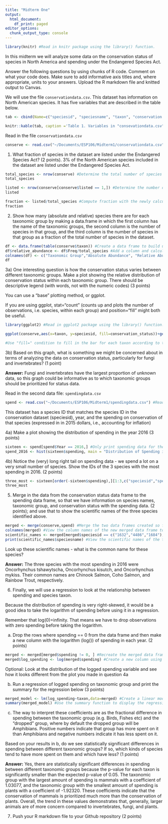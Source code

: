 ```yaml
---
title: "Midterm One"
output:
  html_document:
    df_print: paged
editor_options:
  chunk_output_type: console
---
```


```r
library(knitr) #Read in knitr package using the library() function. 

```

In this midterm we will analyze some data on the conservation status of species in North America and spending under the Endangered Species Act. 

Answer the following questions by using chunks of R code. Comment on what your code does. Make sure to add informative axis titles and, where appropriate, units to your answers. Upload the R markdown file and knitted output to Canvas. 

We will use the file `conservationdata.csv`. This dataset has information on North American species. It has five variables that are described in the table below.


```r
tab <- cbind(Name=c("speciesid", "speciesname", "taxon", "conservation status", "listed"), Description = c("unique ID", "scientific name", "Species group", "Conservation status in North America, according to   [NatureServe](https://www.natureserve.org/conservation-tools/conservation-rank-calculator): 1 = Critically Imperiled; 2 = Imperiled; 3 = Vulnerable; 4 = Apparently Secure; 5 = Secure; UNK = Unknown; Prob. Extinct = Probably Extinct; Extinct", "Is the species listed as threatened or endangered under the US Endangered Species Act: 0 = No; 1 = Yes"))

knitr::kable(tab, caption ='Table 1. Variables in "consevationdata.csv"' )
```


Read in the file `conservationdata.csv`

```r
conserve <- read.csv("~/Documents/ESP106/Midterm1/conservationdata.csv") #Read in the conservation data frame using the read.csv() function. 

```

1. What fraction of species in the dataset are listed under the Endangered Species Act? (2 points).  3% of the North American species included in the dataset are listed under the Endangered Species Act. 
```r
total_species <- nrow(conserve) #Determine the total number of species within the data frame by using the nrow() function.
total_species

listed <- nrow(conserve[conserve$listed == 1,]) #Determine the number of listed species by counting the rows of listed species using the 'is equal to(==)' condition and setting the condition equal to the listed status (1).
listed

fraction <- listed/total_species #Compute fraction with the newly calculated listed value divided by the total number of species previously calculated. 
fraction

```

2. Show how many (absolute and relative) species there are for each taxonomic group by making a data.frame in which the first column has the name of the taxonomic groups, the second column is the number of species in that group, and the third column is the number of species in that group as a fraction of the total number of species in the dataset.
```r
df <- data.frame(table(conserve$taxon)) #Create a data frame to build upon, the table function counts the frequency of unique IDs for a column of interest, the taxonomic group in this case. 
df$relative_abundance <- df$Freq/total_species #Add a column and calculate each relative abundance for every row by dividing the absolute frequency of every taxon by the previously calculated total number of species.
colnames(df) <- c("Taxonomic Group","Absolute Abundance", "Relative Abundance") #Rename the column names for clarity and cleaner visualization. 
df

```

3a) One interesting question is how the conservation status varies between different taxonomic groups. Make a plot showing the relative distribution of conservation status within each taxonomic group. There should be descriptive legend (with words, not with the numeric codes) (3 points)

You can use a "base" plotting method, or ggplot. 

If you are using ggplot, stat="count" (counts up and plots the number of observations, i.e. species, within each group) and position="fill" might both be useful.
```r
library(ggplot2) #Read in ggplot2 package using the library() function. 

ggplot(conserve,aes(x=taxon, y=speciesid, fill=conservation_status))+geom_col(position="fill")+xlab("Taxonomic Group")+ylab("Relative Distribution")+scale_fill_discrete(name="Conservation Status", labels= c("Critically Imperiled","Imperiled","Vulnerable","Apparently Secure","Secure","Extinct","Probably Extinct","Unknown","NA"))

#Use "fill=" condition to fill in the bar for each taxon according to the relative conservation status. The 'position="fill"' condition stacks each bar within each taxonomic group, creating the same distribution height for each group. "scale_fill_discrete()" applies to the legend in order to print each status in descending order. Finally, I added axis labels and changed the legend labels from integers to the corresponding, more descriptive titles.

```

3b) Based on this graph, what is something we might be concerned about in terms of analyzing the data on conservation status, particularly for fungi and invertebrates? (1 point)

**Answer:**  Fungi and invertebrates have the largest proportion of unknown data, so this graph could be informative as to which taxonomic groups should be prioritized for status data. 

Read in the second data file: `spendingdata.csv`
```r
spend <- read.csv("~/Documents/ESP106/Midterm1/spendingdata.csv") #Read in the spending data frame by using the read.csv() function. 

```

This dataset has a species ID that matches the species ID in the conservation dataset (speciesid), year, and the spending on conservation of that species (expressed in in 2015 dollars, i.e., accounting for inflation)


4a) Make a plot showing the distribution of spending in the year 2016 (3 points)
```r
sixteen <- spend[spend$Year == 2016,] #Only print spending data for the year of 2016 by using the 'is equal to(==)' condition to only include rows of 2016 data. 
spend_2016 <- hist(sixteen$spending, main = "Distribution of Spending in 2016", xlab = "Spending (USD)", ylab = "Frequency", ylim=c(0,1600)) #I chose a histogram as my plot of choice to be able to clearly visualize the distribution of spending during 2016. 

```

4b) Notice the (very) long right tail on spending data - we spend a lot on a very small number of species. Show the IDs of the 3 species with the most spending in 2016. (2 points)
```r
three_most <- sixteen[order(-sixteen$spending),][1:3,c("speciesid","spending")] #The minus sign in front of the data frame column indicates that the printed order should be decreasing to show the highest spending values rather than the lowest. Specifying "1:3" within the bracket with only show the top three spenders. 
three_most

```

5. Merge in the data from the conservation status data frame to the spending data frame, so that we have information on species names, taxonomic group, and conservation status with the spending data. (2 points); and use that to show the scientific names of the three species identified above.
```r
merged <- merge(conserve,spend) #Merge the two data frames created so far using the merge() function.
colnames(merged) #View the column names of the new merged data frame to ensure the merge was executed properly. 
scientific_names <- merged[merged$speciesid == c("1632","4486","1684"),] #Within this new merged data frame, only include the species IDs of the three highest spenders that were shown in the previous problem by using 'is equal to(==)' condition. 
print(scientific_names$speciesname) #View the scientific names of the three species with the highest spending. 

```

Look up these scientific names - what is the common name for these species?

**Answer:**  The three species with the most spending in 2016 were Oncorhynchus tshawytscha, Oncorhynchus kisutch, and Oncorhynchus mykiss. Their common names are Chinook Salmon, Coho Salmon, and Rainbow Trout, respectively. 

6. Finally, we will use a regression to look at the relationship between spending and species taxon.

Because the distribution of spending is very right-skewed, it would be a good idea to take the logarithm of spending before using it in a regression. 

Remember that log(0)=infinity. That means we have to drop observations with zero spending before taking the logarithm.

a) Drop the rows where spending == 0 from the data frame and then make a new column with the logarithm (log()) of spending in each year. (2 points)
```r
merged <- merged[merged$spending != 0, ] #Recreate the merged data frame to not include rows where there was no spending by only including spending rows condition 'not equal(!=)' to zero.
merged$log_spending <- log(merged$spending) #Create a new column using '$' and perform a log calculation on the entire spending column using the log() function.

```

Optional: Look at the distribution of the logged spending variable and see how it looks different from the plot you made in question 4a

b) Run a regression of logged spending on taxonomic group and print the summary for the regression below (3 points)
```r
merged_model <- lm(log_spending~taxon,data=merged) #Create a linear model using the lm() function, specify y then x variable as well as the data frame of interest.
summary(merged_model) #Use the summary function to display the regression summary including coefficients for each taxonomic group. 

```

c) The way to interpret these coefficients are as the fractional difference in spending between the taxonomic group (e.g. Birds, Fishes etc) and the "dropped" group, where by default the dropped group will be Amphibians. Positive numbers indicate that group has more spent on it than Amphibians and negative numbers indicate it has less spent on it. 

Based on your results in b, do we see statistically significant differences in spending between different taxonomic groups? If so, which kinds of species tend to have more spent on them and which have less? (1 points)

**Answer:** Yes, there are statistically significant differences in spending between different taxonomic groups because the p-value for each taxon is significantly smaller than the expected p-value of 0.05. The taxonomic group with the largest amount of spending is mammals with a coefficient of 1.03077, and the taxonomic group with the smallest amount of spending is plants with a coefficient of -1.92320. These coefficients indicate that the conservation of mammals is prioritized much more than the conservation of plants. Overall, the trend in these values demonstrates that, generally, larger animals are of more concern compared to invertebrates, fungi, and plants. 

7. Push your R markdown file to your Github repository (2 points)
